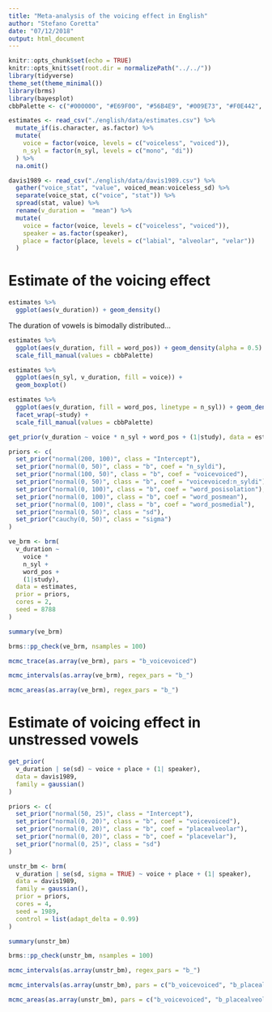 ```yaml
---
title: "Meta-analysis of the voicing effect in English"
author: "Stefano Coretta"
date: "07/12/2018"
output: html_document
---
```


```r
knitr::opts_chunk$set(echo = TRUE)
knitr::opts_knit$set(root.dir = normalizePath("../../"))
library(tidyverse)
theme_set(theme_minimal())
library(brms)
library(bayesplot)
cbbPalette <- c("#000000", "#E69F00", "#56B4E9", "#009E73", "#F0E442", "#0072B2", "#D55E00", "#CC79A7")
```

```r
estimates <- read_csv("./english/data/estimates.csv") %>%
  mutate_if(is.character, as.factor) %>%
  mutate(
    voice = factor(voice, levels = c("voiceless", "voiced")),
    n_syl = factor(n_syl, levels = c("mono", "di"))
  ) %>%
  na.omit()

davis1989 <- read_csv("./english/data/davis1989.csv") %>%
  gather("voice_stat", "value", voiced_mean:voiceless_sd) %>%
  separate(voice_stat, c("voice", "stat")) %>%
  spread(stat, value) %>%
  rename(v_duration =  "mean") %>%
  mutate(
    voice = factor(voice, levels = c("voiceless", "voiced")),
    speaker = as.factor(speaker),
    place = factor(place, levels = c("labial", "alveolar", "velar"))
  )
```

# Estimate of the voicing effect

```r
estimates %>%
  ggplot(aes(v_duration)) + geom_density()
```

The duration of vowels is bimodally distributed...

```r
estimates %>%
  ggplot(aes(v_duration, fill = word_pos)) + geom_density(alpha = 0.5) +
  scale_fill_manual(values = cbbPalette)
```

```r
estimates %>%
  ggplot(aes(n_syl, v_duration, fill = voice)) +
  geom_boxplot()
```

```r
estimates %>%
  ggplot(aes(v_duration, fill = word_pos, linetype = n_syl)) + geom_density(alpha = 0.8) +
  facet_wrap(~study) +
  scale_fill_manual(values = cbbPalette)
```

```r
get_prior(v_duration ~ voice * n_syl + word_pos + (1|study), data = estimates)
```

```r
priors <- c(
  set_prior("normal(200, 100)", class = "Intercept"),
  set_prior("normal(0, 50)", class = "b", coef = "n_syldi"),
  set_prior("normal(100, 50)", class = "b", coef = "voicevoiced"),
  set_prior("normal(0, 50)", class = "b", coef = "voicevoiced:n_syldi"),
  set_prior("normal(0, 100)", class = "b", coef = "word_posisolation"),
  set_prior("normal(0, 100)", class = "b", coef = "word_posmean"),
  set_prior("normal(0, 100)", class = "b", coef = "word_posmedial"),
  set_prior("normal(0, 50)", class = "sd"),
  set_prior("cauchy(0, 50)", class = "sigma")
)

ve_brm <- brm(
  v_duration ~
    voice *
    n_syl +
    word_pos +
    (1|study),
  data = estimates,
  prior = priors,
  cores = 2,
  seed = 8788
)
```

```r
summary(ve_brm)
```

```r
brms::pp_check(ve_brm, nsamples = 100)
```

```r
mcmc_trace(as.array(ve_brm), pars = "b_voicevoiced")
```

```r
mcmc_intervals(as.array(ve_brm), regex_pars = "b_")
```

```r
mcmc_areas(as.array(ve_brm), regex_pars = "b_")
```

# Estimate of voicing effect in unstressed vowels

```r
get_prior(
  v_duration | se(sd) ~ voice + place + (1| speaker),
  data = davis1989,
  family = gaussian()
)
```

```r
priors <- c(
  set_prior("normal(50, 25)", class = "Intercept"),
  set_prior("normal(0, 20)", class = "b", coef = "voicevoiced"),
  set_prior("normal(0, 20)", class = "b", coef = "placealveolar"),
  set_prior("normal(0, 20)", class = "b", coef = "placevelar"),
  set_prior("normal(0, 25)", class = "sd")
)

unstr_bm <- brm(
  v_duration | se(sd, sigma = TRUE) ~ voice + place + (1| speaker),
  data = davis1989,
  family = gaussian(),
  prior = priors,
  cores = 4,
  seed = 1989,
  control = list(adapt_delta = 0.99)
)
```

```r
summary(unstr_bm)
```

```r
brms::pp_check(unstr_bm, nsamples = 100)
```

```r
mcmc_intervals(as.array(unstr_bm), regex_pars = "b_")
```

```r
mcmc_intervals(as.array(unstr_bm), pars = c("b_voicevoiced", "b_placealveolar", "b_placevelar"))
```

```r
mcmc_areas(as.array(unstr_bm), pars = c("b_voicevoiced", "b_placealveolar", "b_placevelar"))
```
